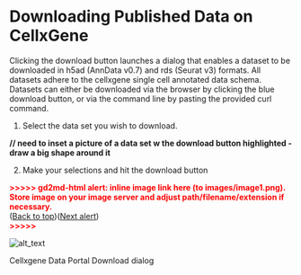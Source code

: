 # Downloading Published Data on CellxGene

Clicking the download button launches a dialog that enables a dataset to be downloaded in h5ad (AnnData v0.7) and rds (Seurat v3) formats. All datasets adhere to the cellxgene single cell annotated data schema. Datasets can either be downloaded via the browser by clicking the blue download button, or via the command line by pasting the provided curl command.



1. Select the data set you wish to download.

**// need to inset a picture of a data set w the download button highlighted - draw a big shape around it**



2. Make your selections and hit the download button



<p id="gdcalert1" ><span style="color: red; font-weight: bold">>>>>>  gd2md-html alert: inline image link here (to images/image1.png). Store image on your image server and adjust path/filename/extension if necessary. </span><br>(<a href="#">Back to top</a>)(<a href="#gdcalert2">Next alert</a>)<br><span style="color: red; font-weight: bold">>>>>> </span></p>


![alt_text](images/image1.png "image_tooltip")


Cellxgene Data Portal Download dialog
